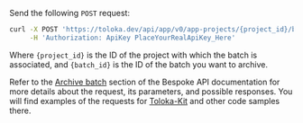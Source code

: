 Send the following `POST` request:

```bash
curl -X POST 'https://toloka.dev/api/app/v0/app-projects/{project_id}/batches/{batch_id}/archive' \
     -H 'Authorization: ApiKey PlaceYourRealApiKey_Here'
```

Where `{project_id}` is the ID of the project with which the batch is associated, and `{batch_id}` is the ID of the batch you want to archive.

<Note mode="tip" title="Visit Bespoke API reference">

Refer to the [Archive batch](https://toloka.ai/docs/api/apps-reference/#post-/app-projects/-app_project_id-/batches/-batch_id-/archive) section of the Bespoke API documentation for more details about the request, its parameters, and possible responses. You will find examples of the requests for [Toloka-Kit](/docs/toloka-kit/) and other code samples there.

</Note>